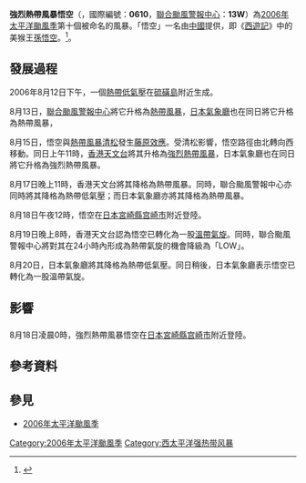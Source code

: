 {{Notability Unreferenced |time=2017-11-27T09:00:43+00:00}}
{{expand|time=2013-04-21T12:15:52+00:00}}
{{noteUTC+8}}
{{颱風基礎資訊
|颱風名稱              = 強烈熱帶風暴悟空
|外文名稱              = Severe Tropical Storm Wukong
|外文語言              = 英語
|十分鐘平均風速JMA      = 50|JMA=knot
|十分鐘平均風速CWB      = 25|CWB=m/s
|十分鐘平均風速KMA      = 23|KMA=m/s
|十分鐘平均風速HKO      = 90
|二分鐘平均風速         = 25|NMC=m/s
|一分鐘平均風速         = 55|SSHS=knot
|代表圖像              = Tropical storm wukong 2006.jpg
|代表圖像名稱          = 強烈熱帶風暴悟空
|形成日期              = 2006年8月12日
|消散日期              = 2006年8月21日
|最低氣壓              = 980
|瞬間最大陣風          = 130
|財產損失              = 
|死傷人數              = 
|影響地區              = {{JPN}}<br />{{KOR}}<br />{{PRK}}
|備註                  = 
|颱風路徑圖            = Wukong 2006 track.png
|風季年份              = 2006
|風季位置              = 太平洋
}}
'''強烈熱帶風暴悟空'''（{{lang-en|'''Severe Tropical Storm Wukong'''}}，國際編號：'''0610'''，[[聯合颱風警報中心|聯合颱風警報中心]]：'''13W'''）為[[2006年太平洋颱風季|2006年太平洋颱風季]]第十個被命名的風暴。「悟空」一名由[[中國|中國]]提供，即《[[西遊記|西遊記]]》中的美猴王[[孫悟空|孫悟空]]。<ref>{{cite web|url=http://www.weather.gov.hk/informtc/sound/tc_pronunciation2011_uc.htm#China|title=熱帶氣旋名稱的意義|author=香港天文台|accessdate=2006-08-12|archive-url=https://web.archive.org/web/20180926223310/http://www.weather.gov.hk/informtc/sound/tc_pronunciation2011_uc.htm#China|archive-date=2018-09-26|dead-url=yes}}</ref>。

==發展過程==
{{phs wikify}}
2006年8月12日下午，一個[[熱帶低氣壓|熱帶低氣壓]]在[[硫磺島|硫磺島]]附近生成。

8月13日，[[聯合颱風警報中心|聯合颱風警報中心]]將它升格為[[熱帶風暴|熱帶風暴]]，[[日本氣象廳|日本氣象廳]]也在同日將它升格為熱帶風暴，

8月15日，悟空與[[熱帶風暴清松_(2006年)|熱帶風暴清松]]發生[[藤原效應|藤原效應]]。受清松影響，悟空路徑由北轉向西移動。同日上午11時，[[香港天文台|香港天文台]]將其升格為[[強烈熱帶風暴|強烈熱帶風暴]]，日本氣象廳也在同日將它升格為強烈熱帶風暴。

8月17日晚上11時，香港天文台將其降格為熱帶風暴。同時，聯合颱風警報中心亦同時將其降格為熱帶低氣壓；而日本氣象廳亦將其降格為熱帶風暴。

8月18日午夜12時，悟空在[[日本|日本]][[宮崎縣|宮崎縣]][[宫崎市|宫崎市]]附近登陸。

8月19日晚上8時，香港天文台認為悟空已轉化為一股[[溫帶氣旋|溫帶氣旋]]。同時，聯合颱風警報中心將對其在24小時內形成為熱帶氣旋的機會降級為「LOW」。

8月20日，日本氣象廳將其降格為熱帶低氣壓。同日稍後，日本氣象廳表示悟空已轉化為一股溫帶氣旋。

==影響==
==={{JPN}}===
8月18日凌晨0時，強烈熱帶風暴悟空在[[日本|日本]][[宮崎縣|宮崎縣]][[宫崎市|宫崎市]]附近登陸。

==參考資料==
{{reflist}}

==參見==
{{Commons category|Severe Tropical Storm Wukong (2006)}}
*[[2006年太平洋颱風季|2006年太平洋颱風季]]

{{2006 Pacific typhoon season buttons}}

[[Category:2006年太平洋颱風季|Category:2006年太平洋颱風季]]
[[Category:西太平洋强热带风暴|Category:西太平洋强热带风暴]]